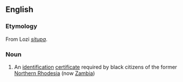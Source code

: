 ==English==

===Etymology===
From Lozi ''[[situpa]]''.

===Noun===
{{en-noun}}

# An [[identification]] [[certificate]] required by black citizens of the former [[Northern Rhodesia]] (now [[Zambia]])